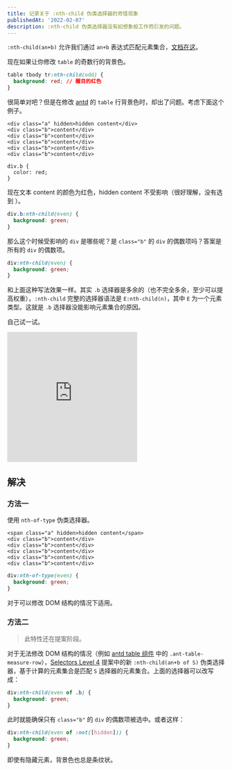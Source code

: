 ```yaml
---
title: 记录关于 :nth-child 伪类选择器的奇怪现象
publishedAt: '2022-02-07'
description: :nth-child 伪类选择器没有如想象般工作而引发的问题。
---
```


`:nth-child(an+b)` 允许我们通过 `an+b` 表达式匹配元素集合，[文档在这](https://developer.mozilla.org/zh-CN/docs/Web/CSS/:nth-child)。

现在如果让你修改 `table` 的奇数行的背景色。

```css
table tbody tr:nth-child(odd) {
  background: red; // 醒目的红色
}
```

很简单对吧？但是在修改 [antd](https://ant.design/components/table-cn/) 的 `table` 行背景色时，却出了问题。考虑下面这个例子。

```html:html
<div class="a" hidden>hidden content</div>
<div class="b">content</div>
<div class="b">content</div>
<div class="b">content</div>
<div class="b">content</div>
<div class="b">content</div>
```

```css:css
div.b {
  color: red;
}
```

现在文本 content 的颜色为红色，hidden content 不受影响（很好理解，没有选到 ）。

```css
div.b:nth-child(even) {
  background: green;
}
```

那么这个时候受影响的 `div` 是哪些呢？是 `class="b"` 的 `div` 的偶数项吗？答案是所有的 `div` 的偶数项。

```css
div:nth-child(even) {
  background: green;
}
```

和上面这种写法效果一样。其实 `.b` 选择器是多余的（也不完全多余，至少可以提高权重），`:nth-child` 完整的选择器语法是 `E:nth-child(n)`，其中 `E` 为一个元素类型。这就是 `.b` 选择器没能影响元素集合的原因。

自己试一试。

<iframe
  height="300"
  style={{ width: '100%' }}
  scrolling="no"
  title="nth-child"
  src="https://codepen.io/kaikaichi/embed/vYWEMJO?default-tab=css%2Cresult&editable=true"
  frameBorder="no"
  loading="lazy"
  allowtransparency="true"
  allowFullScreen={true}
></iframe>

## 解决

### 方法一

使用 `nth-of-type` 伪类选择器。

```html:html
<span class="a" hidden>hidden content</span>
<div class="b">content</div>
<div class="b">content</div>
<div class="b">content</div>
<div class="b">content</div>
<div class="b">content</div>
```

```css
div:nth-of-type(even) {
  background: green;
}
```

对于可以修改 DOM 结构的情况下适用。

### 方法二

> 此特性还在提案阶段。

对于无法修改 DOM 结构的情况（例如 [antd table 组件](https://ant.design/components/table-cn/) 中的 `.ant-table-measure-row`），[Selectors Level 4](https://drafts.csswg.org/selectors-4/#nth-child-pseudo) 提案中的新 `:nth-child(an+b of S)` 伪类选择器，基于计算的元素集合是匹配 `S` 选择器的元素集合。上面的选择器可以改写成：

```css
div:nth-child(even of .b) {
  background: green;
}
```

此时就能确保只有 `class="b"` 的 `div` 的偶数项被选中。或者这样：

```css
div:nth-child(even of :not([hidden])) {
  background: green;
}
```

即使有隐藏元素，背景色也总是条纹状。
